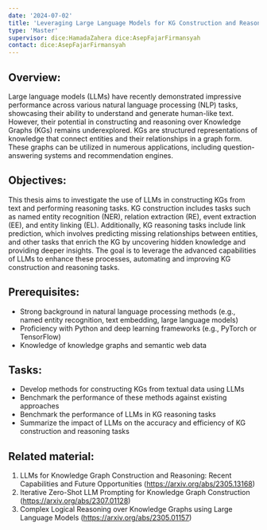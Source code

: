 ```yaml
---
date: '2024-07-02'
title: 'Leveraging Large Language Models for KG Construction and Reasoning'
type: 'Master'
supervisor: dice:HamadaZahera dice:AsepFajarFirmansyah
contact: dice:AsepFajarFirmansyah
---
```


## Overview:

Large language models (LLMs) have recently demonstrated impressive performance across various natural language processing (NLP) tasks, showcasing their ability to understand and generate human-like text. However, their potential in constructing and reasoning over Knowledge Graphs (KGs) remains underexplored. KGs are structured representations of knowledge that connect entities and their relationships in a graph form. These graphs can be utilized in numerous applications, including question-answering systems and recommendation engines.

## Objectives:

This thesis aims to investigate the use of LLMs in constructing KGs from text and performing reasoning tasks. KG construction includes tasks such as named entity recognition (NER), relation extraction (RE), event extraction (EE), and entity linking (EL). Additionally, KG reasoning tasks include link prediction, which involves predicting missing relationships between entities, and other tasks that enrich the KG by uncovering hidden knowledge and providing deeper insights. The goal is to leverage the advanced capabilities of LLMs to enhance these processes, automating and improving KG construction and reasoning tasks.

## Prerequisites:

- Strong background in natural language processing methods (e.g., named entity recognition, text embedding, large language models)
- Proficiency with Python and deep learning frameworks (e.g., PyTorch or TensorFlow)
- Knowledge of knowledge graphs and semantic web data

## Tasks: 

- Develop methods for constructing KGs from textual data using LLMs
- Benchmark the performance of these methods against existing approaches
- Benchmark the performance of LLMs in KG reasoning tasks
- Summarize the impact of LLMs on the accuracy and efficiency of KG construction and reasoning tasks

## Related material:
1. LLMs for Knowledge Graph Construction and Reasoning: Recent Capabilities and Future Opportunities (https://arxiv.org/abs/2305.13168) 
2. Iterative Zero-Shot LLM Prompting for Knowledge Graph Construction (https://arxiv.org/abs/2307.01128)
3. Complex Logical Reasoning over Knowledge Graphs using Large Language Models (https://arxiv.org/abs/2305.01157)